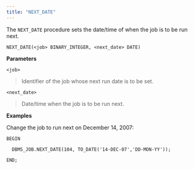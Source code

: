```yaml
---
title: "NEXT_DATE"
---
```




The `NEXT_DATE` procedure sets the date/time of when the job is to be run next.

`NEXT_DATE(<job> BINARY_INTEGER, <next_date> DATE)`

**Parameters**

`<job>`

> Identifier of the job whose next run date is to be set.

`<next_date>`

> Date/time when the job is to be run next.

**Examples**

Change the job to run next on December 14, 2007:

``` text
BEGIN

  DBMS_JOB.NEXT_DATE(104, TO_DATE('14-DEC-07','DD-MON-YY'));

END;
```

